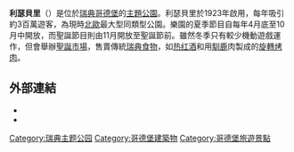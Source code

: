 '''利瑟貝里'''（{{lang-sv|Liseberg}}）是位於[[瑞典|瑞典]][[哥德堡|哥德堡]]的[[主題公園|主題公園]]。利瑟貝里於1923年啟用，每年吸引約3百萬遊客，為現時[[北歐國家|北歐]]最大型同類型公園。樂園的夏季節目自每年4月底至10月中開放，而聖誕節目則由11月開放至聖誕節前。雖然冬季只有較少機動遊戲運作，但會舉辦[[聖誕市場|聖誕市場]]，售賣傳統[[瑞典飲食|瑞典食物]]，如[[热红酒|热红酒]]和用[[馴鹿|馴鹿]]肉製成的[[土耳其烤肉|旋轉烤肉]]。

== 外部連結 ==
{{Commons|Liseberg}}
* {{官方网站|url=https://www.liseberg.com}}{{Wayback|url=http://www.liseberg.com/|date=20201022151932}}{{en}}
* {{官方网站|url=https://www.liseberg.se}}{{Wayback|url=http://www.liseberg.se/|date=20170601114902}}{{sv}}

{{Authority control}}
{{Sweden-stub}}

[[Category:瑞典主题公园|Category:瑞典主题公园]]
[[Category:哥德堡建築物|Category:哥德堡建築物]]
[[Category:哥德堡旅遊景點|Category:哥德堡旅遊景點]]